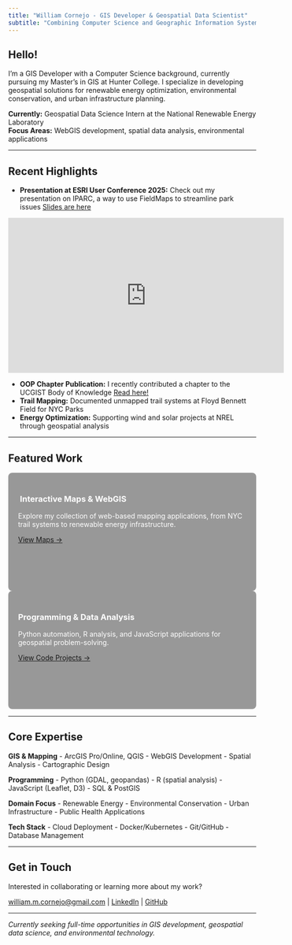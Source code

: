 ```yaml
---
title: "William Cornejo - GIS Developer & Geospatial Data Scientist"
subtitle: "Combining Computer Science and Geographic Information Systems to solve environmental and public health challenges"
---
```


## Hello!

I'm a GIS Developer with a Computer Science background, currently pursuing my Master's in GIS at Hunter College. I specialize in developing geospatial solutions for renewable energy optimization, environmental conservation, and urban infrastructure planning.

**Currently:** Geospatial Data Science Intern at the National Renewable Energy Laboratory\
**Focus Areas:** WebGIS development, spatial data analysis, environmental applications

------------------------------------------------------------------------

## Recent Highlights

-   **Presentation at ESRI User Conference 2025:** Check out my presentation on IPARC, a way to use FieldMaps to streamline park issues <a href="https://storymaps.arcgis.com/stories/0719c4f302b54785a65d5405df45df11" target="_blank">Slides are here</a>

<iframe width="560" height="315" src="https://www.youtube.com/embed/SStmC6SzGS0?si=cv8jS3G4DEkgaXrB" title="YouTube video player" frameborder="0" allow="accelerometer; autoplay; clipboard-write; encrypted-media; gyroscope; picture-in-picture; web-share" referrerpolicy="strict-origin-when-cross-origin" allowfullscreen>

</iframe>

-   **OOP Chapter Publication:** I recently contributed a chapter to the UCGIST Body of Knowledge <a href="https://gistbok-topics.ucgis.org/PD-01-021" target="_blank">Read here!</a>
-   **Trail Mapping:** Documented unmapped trail systems at Floyd Bennett Field for NYC Parks
-   **Energy Optimization:** Supporting wind and solar projects at NREL through geospatial analysis

------------------------------------------------------------------------

## Featured Work

::::: grid
::: {.g-col-6 .bg-card style="background-image: linear-gradient(rgba(0,0,0,0.4), rgba(0,0,0,0.4)), url('pictures/nys_webmap.png'); background-size: cover; background-position: center; min-height: 200px; border-radius: 8px; padding: 20px; color: white;"}
### ️ Interactive Maps & WebGIS

Explore my collection of web-based mapping applications, from NYC trail systems to renewable energy infrastructure.

[View Maps →](maps.html){.btn .btn-light .btn-sm style="margin-top: 10px;"}
:::

::: {.g-col-6 .bg-card style="background-image: linear-gradient(rgba(0,0,0,0.4), rgba(0,0,0,0.4)), url('pictures/wsc.png'); background-size: cover; background-position: center; min-height: 200px; border-radius: 8px; padding: 20px; color: white;"}
### Programming & Data Analysis

Python automation, R analysis, and JavaScript applications for geospatial problem-solving.

[View Code Projects →](coding.html){.btn .btn-light .btn-sm style="margin-top: 10px;"}
:::
:::::

------------------------------------------------------------------------

## Core Expertise

::::::: grid
::: g-col-3
**GIS & Mapping** - ArcGIS Pro/Online, QGIS - WebGIS Development - Spatial Analysis - Cartographic Design
:::

::: g-col-3
**Programming** - Python (GDAL, geopandas) - R (spatial analysis) - JavaScript (Leaflet, D3) - SQL & PostGIS
:::

::: g-col-3
**Domain Focus** - Renewable Energy - Environmental Conservation - Urban Infrastructure - Public Health Applications
:::

::: g-col-3
**Tech Stack** - Cloud Deployment - Docker/Kubernetes - Git/GitHub - Database Management
:::
:::::::

------------------------------------------------------------------------

## Get in Touch

Interested in collaborating or learning more about my work?

[william.m.cornejo\@gmail.com](mailto:william.m.cornejo@gmail.com) \| [LinkedIn](https://www.linkedin.com/in/william-m-cornejo-6393001a2) \| [GitHub](https://github.com/willm625)

------------------------------------------------------------------------

*Currently seeking full-time opportunities in GIS development, geospatial data science, and environmental technology.*
